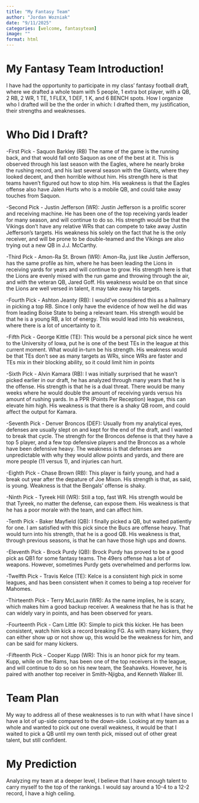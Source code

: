 ```yaml
---
title: "My Fantasy Team"
author: "Jordan Wozniak"
date: "9/11/2025"
categories: [welcome, fantasyteam]
image: ""
format: html
---
```



# My Fantasy Team Introduction! {#sec-myFantasyTeamIntro}

I have had the opportunity to participate in my class' fantasy football draft, where we drafted a whole team with 5 people, 1 extra bot player, with a QB, 2 RB, 2 WR, 1 TE, 1 FLEX, 1 DEF, 1 K, and 6 BENCH spots. How I organize who I drafted will be the the order in which: I drafted them, my justification, their strengths and weaknesses.

# Who Did I Draft? {#sec-whoDraft}

-First Pick - Saquon Barkley (RB) The name of the game is the running back, and that would fall onto Saquon as one of the best at it. This is observed through his last season with the Eagles, where he nearly broke the rushing record, and his last several season with the Giants, where they looked decent, and then horrible without him. His strength here is that teams haven't figured out how to stop him. His weakness is that the Eagles offense also have Jalen Hurts who is a mobile QB, and could take away touches from Saquon.

-Second Pick - Justin Jefferson (WR): Justin Jefferson is a prolific scorer and receiving machine. He has been one of the top receiving yards leader for many season, and will continue to do so. His strength would be that the Vikings don't have any relative WRs that can compete to take away Justin Jefferson's targets. His weakness his solely on the fact that he is the only receiver, and will be prone to be double-teamed and the Vikings are also trying out a new QB in J.J. McCarthy.

-Third Pick - Amon-Ra St. Brown (WR): Amon-Ra, just like Justin Jefferson, has the same profile as him, where he has been leading the Lions in receiving yards for years and will continue to grow. His strength here is that the Lions are evenly mixed with the run game and throwing through the air, and with the veteran QB, Jared Goff. His weakness would be on that since the Lions are well versed in talent, it may take away his targets.

-Fourth Pick - Ashton Jeanty (RB): I would've considered this as a hailmary in picking a top RB. Since I only have the evidence of how well he did was from leading Boise State to being a relevant team. His strength would be that he is a young RB, a lot of energy. This would lead into his weakness, where there is a lot of uncertainty to it.

-Fifth Pick - George Kittle (TE): This would be a personal pick since he went to the University of Iowa, put he is one of the best TEs in the league at this current moment. What would in-turn be his strength. His weakness would be that TEs don't see as many targets as WRs, since WRs are faster and TEs mix in their blocking ability, so it could limit him in points

-Sixth Pick - Alvin Kamara (RB): I was initially surprised that he wasn't picked earlier in our draft, he has analyzed through many years that he is the offense. His strength is that he is a dual threat. There would be many weeks where he would double the amount of receiving yards versus his amount of rushing yards. In a PPR (Points Per Reception) league, this can elevate him high. His weakness is that there is a shaky QB room, and could affect the output for Kamara.

-Seventh Pick - Denver Broncos (DEF): Usually from my analytical eyes, defenses are usually slept on and kept for the end of the draft, and I wanted to break that cycle. The strength for the Broncos defense is that they have a top 5 player, and a few top defensive players and the Broncos as a whole have been defensive heavy. The weakness is that defenses are unpredictable with why they would allow points and yards, and there are more people (11 versus 1), and injuries can hurt.

-Eighth Pick - Chase Brown (RB): This player is fairly young, and had a break out year after the depature of Joe Mixon. His strength is that, as said, is young. Weakness is that the Bengals' offense is shaky.

-Ninth Pick - Tyreek Hill (WR): Still a top, fast WR. His strength would be that Tyreek, no matter the defense, can expose them. His weakness is that he has a poor morale with the team, and can affect him.

-Tenth Pick - Baker Mayfield (QB): I finally picked a QB, but waited patiently for one. I am satisfied with this pick since the Bucs are offense heavy. That would turn into his strength, that he is a good QB. His weakness is that, through previous seasons, is that he can have those high ups and downs.

-Eleventh Pick - Brock Purdy (QB): Brock Purdy has proved to be a good pick as QB1 for some fantasy teams. The 49ers offense has a lot of weapons. However, sometimes Purdy gets overwhelmed and performs low.

-Twelfth Pick - Travis Kelce (TE): Kelce is a consistent high pick in some leagues, and has been consistent when it comes to being a top receiver for Mahomes. 

-Thirteenth Pick - Terry McLaurin (WR): As the name implies, he is scary, which makes him a good backup receiver. A weakness that he has is that he can widely vary in points, and has been observed for years.

-Fourteenth Pick - Cam Little (K): Simple to pick this kicker. He has been consistent, watch him kick a record breaking FG. As with many kickers, they can either show up or not show up, this would be the weakness for him, and can be said for many kickers.

-Fifteenth Pick - Cooper Kupp (WR): This is an honor pick for my team. Kupp, while on the Rams, has been one of the top receivers in the league, and will continue to do so on his new team, the Seahawks. However, he is paired with another top receiver in Smith-Njigba, and Kenneth Walker III.


# Team Plan {#sec-teamPlan}

My way to address all of these weaknesses is to run with what I have since I have a lot of up-side compared to the down-side. Looking at my team as a whole and wanted to pick out one overall weakness, it would be that I waited to pick a QB until my own tenth pick, missed out of other great talent, but still confident.

# My Prediction {#sec-prediction}

Analyzing my team at a deeper level, I believe that I have enough talent to carry myself to the top of the rankings. I would say around a 10-4 to a 12-2 record, I have a high ceiling.